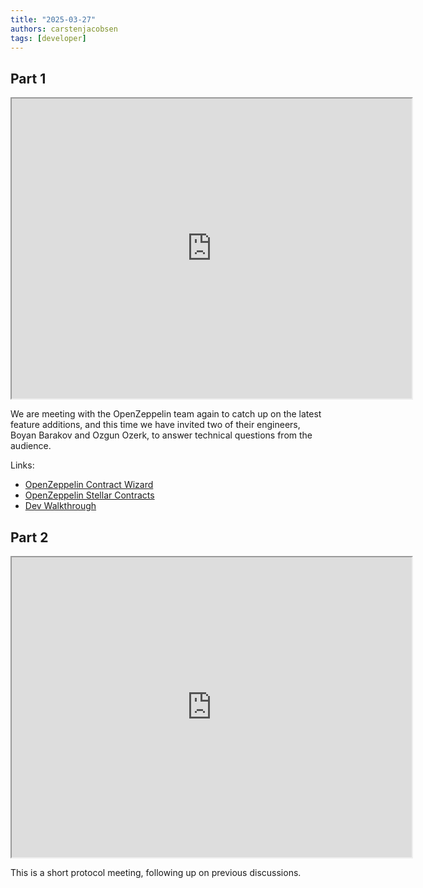 ```yaml
---
title: "2025-03-27"
authors: carstenjacobsen
tags: [developer]
---
```


## Part 1

<iframe
  src="https://www.youtube.com/embed/zqrE4mWNog0?si=jHahqOTgXAMEvd6T"
  width="640"
  height="480"
  allow="autoplay"
></iframe>

We are meeting with the OpenZeppelin team again to catch up on the latest feature additions, and this time we have invited two of their engineers, Boyan Barakov and Ozgun Ozerk, to answer technical questions from the audience.

Links:

- [OpenZeppelin Contract Wizard](https://wizard.openzeppelin.com/stellar)
- [OpenZeppelin Stellar Contracts](https://github.com/OpenZeppelin/stellar-contracts)
- [Dev Walkthrough](https://www.youtube.com/watch?v=iD7ZspsZLVo)

## Part 2

<iframe
  src="https://www.youtube.com/embed/2q3NlmrtmQg?si=CuNAHSzXvC7tiVn3"
  width="640"
  height="480"
  allow="autoplay"
></iframe>

This is a short protocol meeting, following up on previous discussions.
